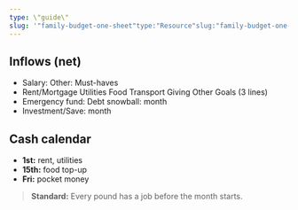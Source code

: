 ```yaml
---
type: \"guide\"
slug: '"family-budget-one-sheet"type:"Resource"slug:"family-budget-one-sheet"readTime:""'
---
```


## Inflows (net)

- Salary: Other: Must-haves
- Rent/Mortgage Utilities Food Transport Giving Other Goals (3 lines)
- Emergency fund: Debt snowball: month
- Investment/Save: month

## Cash calendar

- **1st:** rent, utilities
- **15th:** food top-up
- **Fri:** pocket money

> **Standard:** Every pound has a job before the month starts.
